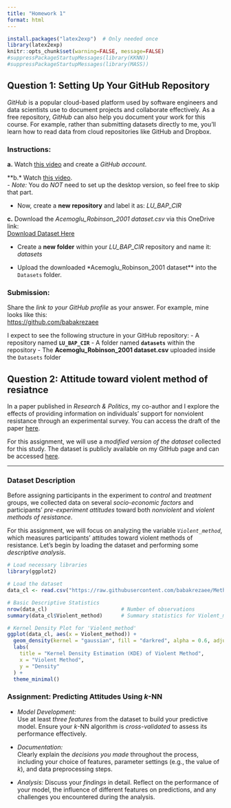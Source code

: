 ```yaml
---
title: "Homework 1"
format: html
---
```


```r
install.packages("latex2exp")  # Only needed once
library(latex2exp)
knitr::opts_chunk$set(warning=FALSE, message=FALSE)
#suppressPackageStartupMessages(library(KKNN))
#suppressPackageStartupMessages(library(MASS))

```

## **Question 1: Setting Up Your GitHub Repository**

*GitHub* is a popular cloud-based platform used by software engineers and data scientists use to document projects and collaborate effectively. As a free repository, *GitHub* can also help you document your work for this course. For example, rather than submitting datasets directly to me, you'll learn how to read data from cloud repositories like GitHub and Dropbox.

### **Instructions:**

**a.** Watch [this video](https://www.youtube.com/watch?v=Gn3w1UvTx0A) and create a *GitHub account*.

\*\*b.\* Watch [this video](https://www.youtube.com/watch?v=iv8rSLsi1xo).\
- *Note:* You do *NOT* need to set up the desktop version, so feel free to skip that part.

-   Now, create a **new repository** and label it as: *LU_BAP_CIR*

**c.** Download the *Acemoglu_Robinson_2001 dataset.csv* via this OneDrive link:\
[Download Dataset Here](https://leidenuniv1-my.sharepoint.com/:x:/g/personal/rezaeedaryakenars_vuw_leidenuniv_nl/EZdLiK_KnxFAh4bdBKUS7esB1I1TQLLK6T4TXSWokOsfeA?e=CngI3z)

-   Create a **new folder** within your *LU_BAP_CIR* repository and name it: *datasets*

-   Upload the downloaded \*Acemoglu_Robinson_2001 dataset\*\* into the `Datasets` folder.

### **Submission:**

Share the *link to your GitHub profile* as your answer. For example, mine looks like this:\
<https://github.com/babakrezaee>

I expect to see the following structure in your GitHub repository: - A repository named **`LU_BAP_CIR`** - A folder named **`datasets`** within the repository - The **Acemoglu_Robinson_2001 dataset.csv** uploaded inside the `Datasets` folder

## **Question 2: Attitude toward violent method of resiatnce**

In a paper published in *Research & Politics*, my co-author and I explore the effects of providing information on individuals' support for nonviolent resistance through an experimental survey. You can access the draft of the paper [here](https://journals.sagepub.com/doi/full/10.1177/2053168020931693).

For this assignment, we will use a *modified version of the dataset* collected for this study. The dataset is publicly available on my GitHub page and can be accessed [here](https://raw.githubusercontent.com/babakrezaee/MethodsCourses/master/LeidenUniv_MAQM2020/Datasets/R%26P_RezaeeAsadzadeh_MethodsCourse.csv).

------------------------------------------------------------------------

### Dataset Description

Before assigning participants in the experiment to *control* and *treatment* groups, we collected data on several *socio-economic factors* and participants' *pre-experiment attitudes* toward both *nonviolent* and *violent methods of resistance*.

For this assignment, we will focus on analyzing the variable *`Violent_method`*, which measures participants' attitudes toward violent methods of resistance. Let’s begin by loading the dataset and performing some *descriptive analysis*.

```r

# Load necessary libraries
library(ggplot2)

# Load the dataset
data_cl <- read.csv("https://raw.githubusercontent.com/babakrezaee/MethodsCourses/master/LeidenUniv_MAQM2020/Datasets/R%26P_RezaeeAsadzadeh_MethodsCourse.csv")

# Basic Descriptive Statistics
nrow(data_cl)                        # Number of observations
summary(data_cl$Violent_method)      # Summary statistics for Violent_method

# Kernel Density Plot for 'Violent_method'
ggplot(data_cl, aes(x = Violent_method)) +
  geom_density(kernel = "gaussian", fill = "darkred", alpha = 0.6, adjust = 1) +
  labs(
    title = "Kernel Density Estimation (KDE) of Violent Method",
    x = "Violent Method",
    y = "Density"
  ) +
  theme_minimal()

```

### Assignment: Predicting Attitudes Using *k*-NN

-   *Model Development:*\
    Use at least *three features* from the dataset to build your predictive model. Ensure your *k*-NN algorithm is *cross-validated* to assess its performance effectively.

-   *Documentation:*\
    Clearly explain the *decisions you made* throughout the process, including your choice of features, parameter settings (e.g., the value of *k*), and data preprocessing steps.

-   *Analysis:* Discuss your *findings* in detail. Reflect on the performance of your model, the influence of different features on predictions, and any challenges you encountered during the analysis.
